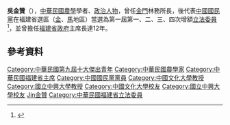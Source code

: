 {{Infobox_officeholder
| name = 吳金贊
| image =
| office = {{flagicon|ROC}} 第9任[[福建省政府|福建省政府]][[福建省政府主席|主席]]
| term_start = 1986年6月20日
| term_end = 1998年2月10日
| predecessor = [[戴仲玉|戴仲玉]]
| successor = [[顏忠誠|顏忠誠]]
| office1 = {{ROC}}第1屆（增額）[[立法委員|立法委員]]
| term_start1 = 1973年2月1日
| term_end1 = 1987年1月31日
| constituency1 = [[福建省立法委員選舉區|福建省選舉區]]
| Sex = 男 
| birth_date = {{birth date|1936|12|8}}
| birth_place = {{ROC-1928}}[[福建省_(1912年－1949年)|福建省]][[金門縣|金門縣]][[烈嶼鄉|烈嶼鄉]]
| death_date = {{dda|2012|1|1|1936|12|8}}
| death_place = {{TWN}}[[新北市|新北市]][[中和區|中和區]][[衛生福利部雙和醫院|雙和醫院]]
| party = {{Kmt|19px}}
| educate = 
*[[國立中興大學|國立中興大學]]農碩士
*中國文化大學博士研究所畢業
*國家農學博士
*革命實踐研究院國建班畢業
*高考及格
| past = 
*金門林務所長
*中興大學、文化大學副教授
*第一屆第一次增額立法委員<br><span style="color: blue;">(1973年-1976年)</span>
*第一屆第二次增額立法委員<br><span style="color: blue;">(1976年-1981年)</span>
*第一屆第三次增額立法委員<br><span style="color: blue;">(1981年-1984年)</span>
*第一屆第四次增額立法委員<br><span style="color: blue;">(1984年-1987年)</span>
*立法院國防委員會召集委員
*國防部、經濟部農業顧問
*福建省政府主席
}}
'''吳金贊'''（{{bd|1936年|12月8日|2012年|1月1日|catIdx=Wu吳金贊}}），[[中華民國|中華民國]][[農學|農學]]學者、[[政治人物|政治人物]]，曾任[[金門|金門]]林務所長，後代表[[中國國民黨|中國國民黨]]在福建省選區（[[金門縣|金]]、[[連江縣_(中華民國)|馬]]地區）當選為第一屆第一、二、三、四次增額[[立法委員|立法委員]]<ref>{{Cite web |url=http://npl.ly.gov.tw/do/www/commissionerInfo?id=375&expireBack=01&expire=01&act=exp&keyword=&orderBy=name&nameOrder=true&eleDisOrder=false |title=立法院國會圖書館 第１屆立法委員個人資料 吳金贊 |accessdate=2008-07-31 |archive-date=2016-03-04 |archive-url=https://web.archive.org/web/20160304085340/http://npl.ly.gov.tw/do/www/commissionerInfo?id=375&expireBack=01&expire=01&act=exp&keyword=&orderBy=name&nameOrder=true&eleDisOrder=false |dead-url=no }}</ref>，並曾擔任[[福建省_(中華民國)|福建省政府]]主席長達12年。
{{start box}}
{{s-before|首創}}
{{s-title|福建省選區立法委員|第1屆第1-4次增額1973年-1990年}}
{{s-after|[[黃武仁|黃武仁]]}}
{{s-before|[[戴仲玉|戴仲玉]]}}
{{s-title|[[福建省政府|福建省政府]]主席|1986年6月－1998年2月}}
{{s-after|[[顏忠誠|顏忠誠]]}}
{{end box}}

==參考資料==
{{Reflist}}

{{中華民國第一屆第一次增額立法委員}}
{{中華民國第一屆第二次增額立法委員}}
{{中華民國第一屆第三次增額立法委員}}
{{中華民國第一屆第四次增額立法委員}}
{{福建行政長官}}
{{國家統一委員會成員}}
{{中華民國第一屆至第十屆十大傑出青年}}
{{Authority control}}

{{DEFAULTSORT:Wu吳金贊}}
[[Category:中華民國第九屆十大傑出青年|Category:中華民國第九屆十大傑出青年]]
[[Category:中華民國農學家|Category:中華民國農學家]]
[[Category:中華民國福建省主席|Category:中華民國福建省主席]]
[[Category:中國國民黨黨員|Category:中國國民黨黨員]]
[[Category:中國文化大學教授|Category:中國文化大學教授]]
[[Category:國立中興大學教授|Category:國立中興大學教授]]
[[Category:中國文化大學校友|Category:中國文化大學校友]]
[[Category:國立中興大學校友|Category:國立中興大學校友]]
[[Category:吳姓|Jin金贊]]
[[Category:中華民國福建省立法委員|Category:中華民國福建省立法委員]]